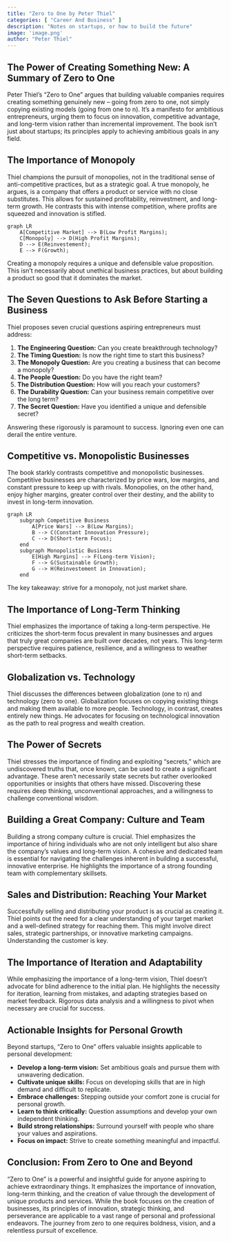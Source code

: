 ```yaml
---
title: "Zero to One by Peter Thiel"
categories: [ "Career And Business" ]
description: "Notes on startups, or how to build the future"
image: 'image.png'
author: "Peter Thiel"
---
```

## The Power of Creating Something New:  A Summary of Zero to One

Peter Thiel's "Zero to One" argues that building valuable companies requires creating something genuinely new – going from zero to one, not simply copying existing models (going from one to n). It's a manifesto for ambitious entrepreneurs, urging them to focus on innovation, competitive advantage, and long-term vision rather than incremental improvement.  The book isn't just about startups; its principles apply to achieving ambitious goals in any field.

##  The Importance of Monopoly

Thiel champions the pursuit of monopolies, not in the traditional sense of anti-competitive practices, but as a strategic goal.  A true monopoly, he argues, is a company that offers a product or service with no close substitutes. This allows for sustained profitability, reinvestment, and long-term growth.  He contrasts this with intense competition, where profits are squeezed and innovation is stifled.

```mermaid
graph LR
    A[Competitive Market] --> B(Low Profit Margins);
    C[Monopoly] --> D(High Profit Margins);
    D --> E(Reinvestement);
    E --> F(Growth);
```

Creating a monopoly requires a unique and defensible value proposition.  This isn't necessarily about unethical business practices, but about building a product so good that it dominates the market.

##  The Seven Questions to Ask Before Starting a Business

Thiel proposes seven crucial questions aspiring entrepreneurs must address:

1. **The Engineering Question:** Can you create breakthrough technology?
2. **The Timing Question:** Is now the right time to start this business?
3. **The Monopoly Question:** Are you creating a business that can become a monopoly?
4. **The People Question:** Do you have the right team?
5. **The Distribution Question:** How will you reach your customers?
6. **The Durability Question:** Can your business remain competitive over the long term?
7. **The Secret Question:** Have you identified a unique and defensible secret?

Answering these rigorously is paramount to success.  Ignoring even one can derail the entire venture.


##  Competitive vs. Monopolistic Businesses

The book starkly contrasts competitive and monopolistic businesses.  Competitive businesses are characterized by price wars, low margins, and constant pressure to keep up with rivals.  Monopolies, on the other hand, enjoy higher margins, greater control over their destiny, and the ability to invest in long-term innovation.

```mermaid
graph LR
    subgraph Competitive Business
        A[Price Wars] --> B(Low Margins);
        B --> C(Constant Innovation Pressure);
        C --> D(Short-term Focus);
    end
    subgraph Monopolistic Business
        E[High Margins] --> F(Long-term Vision);
        F --> G(Sustainable Growth);
        G --> H(Reinvestement in Innovation);
    end
```

The key takeaway: strive for a monopoly, not just market share.


##  The Importance of Long-Term Thinking

Thiel emphasizes the importance of taking a long-term perspective.  He criticizes the short-term focus prevalent in many businesses and argues that truly great companies are built over decades, not years.  This long-term perspective requires patience, resilience, and a willingness to weather short-term setbacks.


##  Globalization vs. Technology

Thiel discusses the differences between globalization (one to n) and technology (zero to one). Globalization focuses on copying existing things and making them available to more people.  Technology, in contrast, creates entirely new things.  He advocates for focusing on technological innovation as the path to real progress and wealth creation.


##  The Power of Secrets

Thiel stresses the importance of finding and exploiting "secrets," which are undiscovered truths that, once known, can be used to create a significant advantage. These aren't necessarily state secrets but rather overlooked opportunities or insights that others have missed.  Discovering these requires deep thinking, unconventional approaches, and a willingness to challenge conventional wisdom.


##  Building a Great Company:  Culture and Team

Building a strong company culture is crucial. Thiel emphasizes the importance of hiring individuals who are not only intelligent but also share the company's values and long-term vision.  A cohesive and dedicated team is essential for navigating the challenges inherent in building a successful, innovative enterprise.  He highlights the importance of a strong founding team with complementary skillsets.


##  Sales and Distribution: Reaching Your Market

Successfully selling and distributing your product is as crucial as creating it. Thiel points out the need for a clear understanding of your target market and a well-defined strategy for reaching them. This might involve direct sales, strategic partnerships, or innovative marketing campaigns.  Understanding the customer is key.


##  The Importance of Iteration and Adaptability

While emphasizing the importance of a long-term vision, Thiel doesn't advocate for blind adherence to the initial plan.  He highlights the necessity for iteration, learning from mistakes, and adapting strategies based on market feedback.  Rigorous data analysis and a willingness to pivot when necessary are crucial for success.


##  Actionable Insights for Personal Growth

Beyond startups, "Zero to One" offers valuable insights applicable to personal development:

* **Develop a long-term vision:** Set ambitious goals and pursue them with unwavering dedication.
* **Cultivate unique skills:** Focus on developing skills that are in high demand and difficult to replicate.
* **Embrace challenges:** Stepping outside your comfort zone is crucial for personal growth.
* **Learn to think critically:** Question assumptions and develop your own independent thinking.
* **Build strong relationships:** Surround yourself with people who share your values and aspirations.
* **Focus on impact:** Strive to create something meaningful and impactful.


##  Conclusion:  From Zero to One and Beyond

"Zero to One" is a powerful and insightful guide for anyone aspiring to achieve extraordinary things. It emphasizes the importance of innovation, long-term thinking, and the creation of value through the development of unique products and services.  While the book focuses on the creation of businesses, its principles of innovation, strategic thinking, and perseverance are applicable to a vast range of personal and professional endeavors. The journey from zero to one requires boldness, vision, and a relentless pursuit of excellence.


